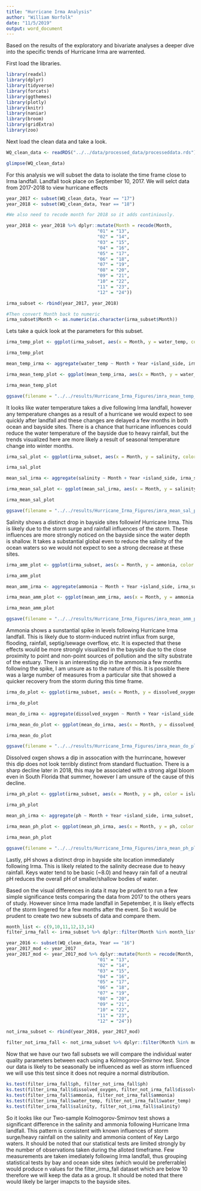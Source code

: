 ```yaml
---
title: "Hurricane Irma Analysis"
author: "William Norfolk"
date: "11/5/2019"
output: word_document
---
```


Based on the results of the exploratory and bivariate analyses a deeper dive into the specific trends of Hurricane Irma are warrented. 

First load the libraries.

```r
library(readxl)
library(dplyr)
library(tidyverse)
library(forcats)
library(ggthemes)
library(plotly)
library(knitr)
library(naniar)
library(broom)
library(gridExtra)
library(zoo)
```


Next load the clean data and take a look.

```r
WQ_clean_data <- readRDS("../../data/processed_data/processeddata.rds")

glimpse(WQ_clean_data)
```

For this analysis we will subset the data to isolate the time frame close to Irma landfall. Landfall took place on September 10, 2017. We will selct data from 2017-2018 to view hurricane effects

```r
year_2017 <- subset(WQ_clean_data, Year == "17")
year_2018 <- subset(WQ_clean_data, Year == "18")

#We also need to recode month for 2018 so it adds continiously.

year_2018 <- year_2018 %>% dplyr::mutate(Month = recode(Month,
                                  "01" = "13",
                                  "02" = "14",
                                  "03" = "15",
                                  "04" = "16",
                                  "05" = "17",
                                  "06" = "18",
                                  "07" = "19",
                                  "08" = "20",
                                  "09" = "21",
                                  "10" = "22",
                                  "11" = "23",
                                  "12" = "24"))

irma_subset <- rbind(year_2017, year_2018)

#Then convert Month back to numeric
irma_subset$Month <- as.numeric(as.character(irma_subset$Month))
```

Lets take a quick look at the parameters for this subset.


```r
irma_temp_plot <- ggplot(irma_subset, aes(x = Month, y = water_temp, color = island_side)) + geom_jitter(alpha = 0.5) + theme(legend.position = "bottom") + geom_vline(xintercept = 9.33, color = "black", linetype = "dotted", size = 1) + ylab("Water Temperature (C)") + labs(color = "Island Side")

irma_temp_plot

mean_temp_irma <- aggregate(water_temp ~ Month + Year +island_side, irma_subset, mean)

irma_mean_temp_plot <- ggplot(mean_temp_irma, aes(x = Month, y = water_temp, color = island_side)) + geom_line(alpha = 1) + theme(legend.position = "bottom") + geom_vline(xintercept = 9.33, color = "black", linetype = "dotted", size = 1) + ylab("Mean Water Temperature (C)") +labs(color = "Island Side")+ geom_point()

irma_mean_temp_plot 

ggsave(filename = "../../results/Hurricane_Irma_Figures/imra_mean_temp_plot.png",plot = irma_mean_temp_plot) 
```
It looks like water temperature takes a dive following Irma landfall, however any temperature changes as a result of a hurricane we would expect to see quickly after landfall and these changes are delayed a few months in both ocean and bayside sites. There is a chance that hurricane influences could reduce the water temperature of the bayside due to heavy rainfall, but the trends visualized here are more likely a result of seasonal temperature change into winter months.  

```r
irma_sal_plot <- ggplot(irma_subset, aes(x = Month, y = salinity, color = island_side)) + geom_jitter(alpha = 0.5) + theme(legend.position = "bottom") + geom_vline(xintercept = 9.33, color = "black", linetype = "dotted", size = 1) + ylab("Salinity (ppt)") + labs(color = "Island Side")

irma_sal_plot

mean_sal_irma <- aggregate(salinity ~ Month + Year +island_side, irma_subset, mean)

irma_mean_sal_plot <- ggplot(mean_sal_irma, aes(x = Month, y = salinity, color = island_side)) + geom_line(alpha = 1) + theme(legend.position = "bottom") + geom_vline(xintercept = 9.33, color = "black", linetype = "dotted", size = 1) + ylab("Mean Salinity (ppt)") + labs(color = "Island Side") +geom_point()

irma_mean_sal_plot

ggsave(filename = "../../results/Hurricane_Irma_Figures/imra_mean_sal_plot.png",plot = irma_mean_sal_plot)
```
Salinity shows a distinct drop in bayside sites followinf Hurricane Irma. This is likely due to the storm surge and rainfall influences of the storm. These influences are more strongly noticed on the bayside since the water depth is shallow. It takes a substantial global even to reduce the salinity of the ocean waters so we would not expect to see a strong decrease at these sites. 


```r
irma_amm_plot <- ggplot(irma_subset, aes(x = Month, y = ammonia, color = island_side)) + geom_jitter(alpha = 0.5) + theme(legend.position = "bottom") + geom_vline(xintercept = 9.33, color = "black", linetype = "dotted", size = 1) + ylab("Ammonia (mg/L)") + labs(color = "Island Side")

irma_amm_plot

mean_amm_irma <- aggregate(ammonia ~ Month + Year +island_side, irma_subset, mean)

irma_mean_amm_plot <- ggplot(mean_amm_irma, aes(x = Month, y = ammonia, color = island_side)) + geom_line(alpha = 1) + theme(legend.position = "bottom") + geom_vline(xintercept = 9.33, color = "black", linetype = "dotted", size = 1) + ylab("Mean Ammonia (mg/L)") + labs(color = "Island Side") + geom_point()

irma_mean_amm_plot

ggsave(filename = "../../results/Hurricane_Irma_Figures/imra_mean_amm_plot.png",plot = irma_mean_amm_plot)
```
Ammonia shows a sunstantial spike in levels following Hurricane Irma landfall. This is likely due to storm-induced nutrint influx from surge, flooding, rainfall, septig/sewage overflow, etc. It is expected that these effects would be more strongly visualized in the bayside due to the close proximity to point and non-point sources of pollution and the silty substrate of the estuary. There is an interesting dip in the ammonia a few months following the spike, I am unsure as to the nature of this. It is possible there was a large number of measures from a particular site that showed a quicker recovery from the storm during this time frame.

```r
irma_do_plot <- ggplot(irma_subset, aes(x = Month, y = dissolved_oxygen, color = island_side)) + geom_jitter(alpha = 0.5) + theme(legend.position = "bottom") + geom_vline(xintercept = 9.33, color = "black", linetype = "dotted", size = 1) + ylab("Dissolved Oxygen (mg/L)") + labs(color = "Island Side")

irma_do_plot

mean_do_irma <- aggregate(dissolved_oxygen ~ Month + Year +island_side, irma_subset, mean)

irma_mean_do_plot <- ggplot(mean_do_irma, aes(x = Month, y = dissolved_oxygen, color = island_side)) + geom_line(alpha = 1) + theme(legend.position = "bottom") + geom_vline(xintercept = 9.33, color = "black", linetype = "dotted", size = 1) + ylab("Mean Dissolved Oxygen (mg/L)") + labs(color = "Island Side") + geom_point()

irma_mean_do_plot

ggsave(filename = "../../results/Hurricane_Irma_Figures/imra_mean_do_plot.png",plot = irma_mean_do_plot)
```
Dissolved oxgen shows a dip in assocation with the hurrincane, however this dip does not look terribly distinct from standard fluctuation. There is a sharp decline later in 2018, this may be associated with a strong algal bloom even in South Florida that summer, however I am unsure of the cause of this decline.

```r
irma_ph_plot <- ggplot(irma_subset, aes(x = Month, y = ph, color = island_side)) + geom_jitter(alpha = 0.5) + theme(legend.position = "bottom") + geom_vline(xintercept = 9.33, color = "black", linetype = "dotted", size = 1) + ylab("pH") + labs(color = "Island Side")

irma_ph_plot

mean_ph_irma <- aggregate(ph ~ Month + Year +island_side, irma_subset, mean)

irma_mean_ph_plot <- ggplot(mean_ph_irma, aes(x = Month, y = ph, color = island_side)) + geom_line(alpha = 1) + theme(legend.position = "bottom") + geom_vline(xintercept = 9.33, color = "black", linetype = "dotted", size = 1) + ylab("Mean pH") + labs(color = "Island Side") + geom_point()

irma_mean_ph_plot

ggsave(filename = "../../results/Hurricane_Irma_Figures/imra_mean_ph_plot.png",plot = irma_mean_ph_plot)
```

Lastly, pH shows a distinct drop in bayside site location immediately following Irma. This is likely related to the salinity decrease due to heavy rainfall. Keys water tend to be basic (~8.0) and heavy rain fall of a neutral pH reduces the overall pH of smaller/shallow bodies of water. 


Based on the visual differences in data it may be prudent to run a few simple significance tests comparing the data from 2017 to the others years of study. However since Irma made landfall in Sepetember, it is likely effects of the storm lingered for a few months after the event. So it would be prudent to create two new subsets of data and compare them.

```r
month_list <- c(9,10,11,12,13,14)
filter_irma_fall <- irma_subset %>% dplyr::filter(Month %in% month_list)
```


```r
year_2016 <- subset(WQ_clean_data, Year == "16")
year_2017_mod <- year_2017
year_2017_mod <- year_2017_mod %>% dplyr::mutate(Month = recode(Month,
                                  "01" = "13",
                                  "02" = "14",
                                  "03" = "15",
                                  "04" = "16",
                                  "05" = "17",
                                  "06" = "18",
                                  "07" = "19",
                                  "08" = "20",
                                  "09" = "21",
                                  "10" = "22",
                                  "11" = "23",
                                  "12" = "24"))

not_irma_subset <- rbind(year_2016, year_2017_mod)

filter_not_irma_fall <- not_irma_subset %>% dplyr::filter(Month %in% month_list)


```

Now that we have our two fall subsets we will compare the individual water quality parameters between each using a Kolmogorov-Smirnov test. Since our data is likely to be seasonally be influenced as well as storm influenced we will use this test since it does not require a normal distribution. 


```r
ks.test(filter_irma_fall$ph, filter_not_irma_fall$ph)
ks.test(filter_irma_fall$dissolved_oxygen, filter_not_irma_fall$dissolved_oxygen)
ks.test(filter_irma_fall$ammonia, filter_not_irma_fall$ammonia)
ks.test(filter_irma_fall$water_temp, filter_not_irma_fall$water_temp)
ks.test(filter_irma_fall$salinity, filter_not_irma_fall$salinity)
```

So it looks like our Two-sample Kolmogorov-Smirnov test shows a significant difference in the salinity and ammonia following Hurricane Irma landfall. This pattern is consistent with known influences of storm surge/heavy rainfall on the salinity and ammonia content of Key Largo waters. It should be noted that our statistical tests are limited strongly by the number of observations taken during the alloted timeframe. Few measurements are taken imediately following Irma landfall, thus grouping statistical tests by bay and ocean side sites (which would be preferrable) would produce n values for the filter_irma_fall dataset which are below 10 therefore we will keep the data as a group. It should be noted that there would likely be larger imapcts to the bayside sites.

